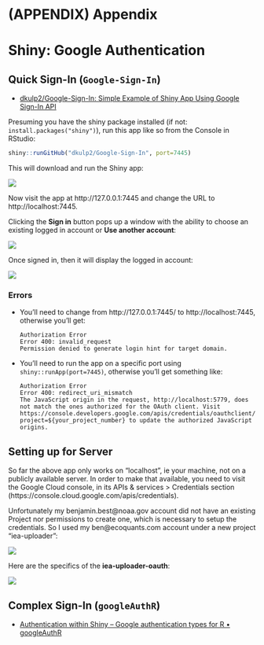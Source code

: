# (APPENDIX) Appendix {-} 

# Shiny: Google Authentication


## Quick Sign-In (`Google-Sign-In`)

* [dkulp2/Google-Sign-In: Simple Example of Shiny App Using Google Sign-In API](https://github.com/dkulp2/Google-Sign-In)

Presuming you have the shiny package installed (if not: `install.packages("shiny")`), run this app like so from the Console in RStudio:

```r
shiny::runGitHub("dkulp2/Google-Sign-In", port=7445)
```

This will download and run the Shiny app:

  ![](figs/gauth_init.png)

Now visit the app at http://127.0.0.1:7445 and change the URL to http://localhost:7445.

Clicking the **Sign in** button pops up a window with the ability to choose an existing logged in account or **Use another account**:

  ![](figs/gauth_popup.png)

Once signed in, then it will display the logged in account:

  ![](figs/gauth_signed-in.png)

### Errors

- You'll need to change from http://127.0.0.1:7445/ to http://localhost:7445, otherwise you'll get:

  ```
  Authorization Error
  Error 400: invalid_request
  Permission denied to generate login hint for target domain.
  ```

- You'll need to run the app on a specific port using `shiny::runApp(port=7445)`, otherwise you'll get something like:

  ```
  Authorization Error
  Error 400: redirect_uri_mismatch
  The JavaScript origin in the request, http://localhost:5779, does not match the ones authorized for the OAuth client. Visit https://console.developers.google.com/apis/credentials/oauthclient/${your_client_id}?project=${your_project_number} to update the authorized JavaScript origins.
  ```
  
## Setting up for Server

So far the above app only works on "localhost", ie your machine, not on a publicly available server. In order to make that available, you need to visit the Google Cloud console, in its APIs & services > Credentials section (https://console.cloud.google.com/apis/credentials).

Unfortunately my benjamin.best@noaa.gov account did not have an existing Project nor permissions to create one, which is necessary to setup the credentials. So I used my ben@ecoquants.com account under a new project "iea-uploader":

![](figs/console_google-auth.png)

Here are the specifics of the **iea-uploader-oauth**:

![](figs/console_google-auth_settings.png)

## Complex Sign-In (`googleAuthR`)

* [Authentication within Shiny -- Google authentication types for R • googleAuthR](https://code.markedmondson.me/googleAuthR/articles/google-authentication-types.html#authentication-within-shiny)



